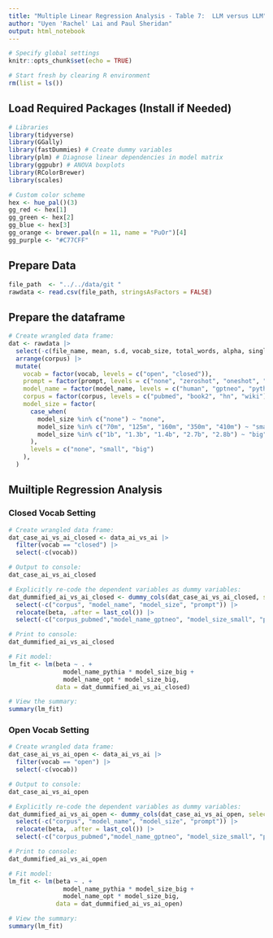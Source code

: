 ```yaml
---
title: "Multiple Linear Regression Analysis - Table 7:  LLM versus LLM"
author: "Uyen 'Rachel' Lai and Paul Sheridan"
output: html_notebook
---
```


```r
# Specify global settings
knitr::opts_chunk$set(echo = TRUE)

# Start fresh by clearing R environment
rm(list = ls())
```


## Load Required Packages (Install if Needed)

```r
# Libraries
library(tidyverse)
library(GGally)
library(fastDummies) # Create dummy variables
library(plm) # Diagnose linear dependencies in model matrix
library(ggpubr) # ANOVA boxplots
library(RColorBrewer)
library(scales)

# Custom color scheme
hex <- hue_pal()(3)
gg_red <- hex[1]
gg_green <- hex[2]
gg_blue <- hex[3]
gg_orange <- brewer.pal(n = 11, name = "PuOr")[4]
gg_purple <- "#C77CFF"
```

## Prepare Data

```r
file_path  <- "../../data/git "
rawdata <- read.csv(file_path, stringsAsFactors = FALSE)
```

## Prepare the dataframe

```r
# Create wrangled data frame:
dat <- rawdata |>
  select(-c(file_name, mean, s.d, vocab_size, total_words, alpha, singleton_count, r)) |> #Drop
  arrange(corpus) |>
  mutate(
    vocab = factor(vocab, levels = c("open", "closed")),
    prompt = factor(prompt, levels = c("none", "zeroshot", "oneshot", "fewshot")),
    model_name = factor(model_name, levels = c("human", "gptneo", "pythia", "opt")),
    corpus = factor(corpus, levels = c("pubmed", "book2", "hn", "wiki")),
    model_size = factor(
      case_when(
        model_size %in% c("none") ~ "none",
        model_size %in% c("70m", "125m", "160m", "350m", "410m") ~ "small",
        model_size %in% c("1b", "1.3b", "1.4b", "2.7b", "2.8b") ~ "big"
      ),
      levels = c("none", "small", "big")
    ),
  )
```

## Muiltiple Regression Analysis

### Closed Vocab Setting

```r
# Create wrangled data frame:
dat_case_ai_vs_ai_closed <- data_ai_vs_ai |>
  filter(vocab == "closed") |>
  select(-c(vocab)) 

# Output to console:
dat_case_ai_vs_ai_closed
```

```r
# Explicitly re-code the dependent variables as dummy variables:
dat_dummified_ai_vs_ai_closed <- dummy_cols(dat_case_ai_vs_ai_closed, select_columns = c("corpus", "model_name", "model_size", "prompt")) |>
  select(-c("corpus", "model_name", "model_size", "prompt")) |>
  relocate(beta, .after = last_col()) |>
  select(-c("corpus_pubmed","model_name_gptneo", "model_size_small", "prompt_zeroshot"))

# Print to console:
dat_dummified_ai_vs_ai_closed
```

```r
# Fit model:
lm_fit <- lm(beta ~ . +
               model_name_pythia * model_size_big +
               model_name_opt * model_size_big,
             data = dat_dummified_ai_vs_ai_closed)

# View the summary:
summary(lm_fit)
```

### Open Vocab Setting

```r
# Create wrangled data frame:
dat_case_ai_vs_ai_open <- data_ai_vs_ai |>
  filter(vocab == "open") |>
  select(-c(vocab)) 

# Output to console:
dat_case_ai_vs_ai_open
```

```r
# Explicitly re-code the dependent variables as dummy variables:
dat_dummified_ai_vs_ai_open <- dummy_cols(dat_case_ai_vs_ai_open, select_columns = c("corpus", "model_name", "model_size", "prompt")) |>
  select(-c("corpus", "model_name", "model_size", "prompt")) |>
  relocate(beta, .after = last_col()) |>
  select(-c("corpus_pubmed","model_name_gptneo", "model_size_small", "prompt_zeroshot"))

# Print to console:
dat_dummified_ai_vs_ai_open
```

```r
# Fit model:
lm_fit <- lm(beta ~ . +
               model_name_pythia * model_size_big +
               model_name_opt * model_size_big,
             data = dat_dummified_ai_vs_ai_open)

# View the summary:
summary(lm_fit)
```

